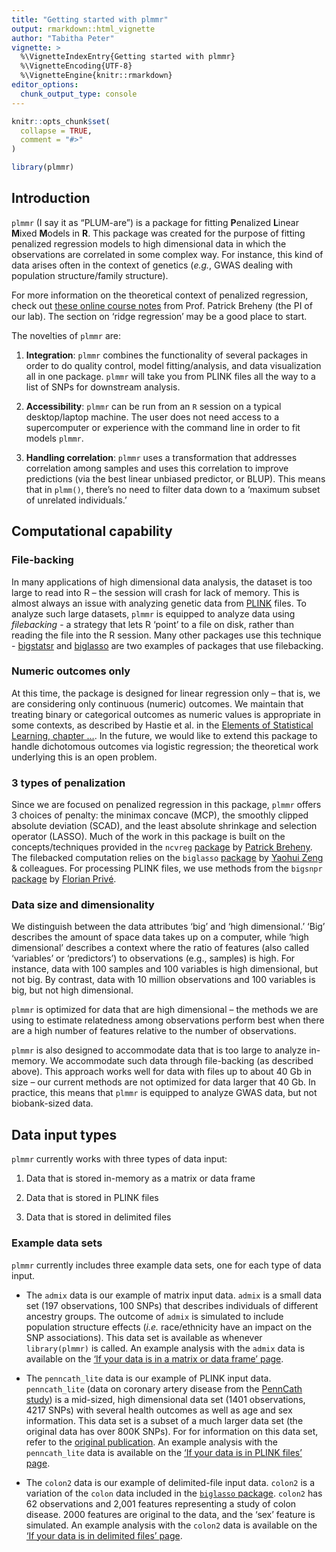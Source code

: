 ```yaml
---
title: "Getting started with plmmr"
output: rmarkdown::html_vignette
author: "Tabitha Peter"
vignette: >
  %\VignetteIndexEntry{Getting started with plmmr}
  %\VignetteEncoding{UTF-8}
  %\VignetteEngine{knitr::rmarkdown}
editor_options: 
  chunk_output_type: console
---
```


```r
knitr::opts_chunk$set(
  collapse = TRUE,
  comment = "#>"
)
```

```r
library(plmmr)
```

## Introduction 

`plmmr` (I say it as "PLUM-are") is a package for fitting **P**enalized **L**inear **M**ixed **M**odels in **R**. This package was created for the purpose of fitting penalized regression models to high dimensional data in which the observations are correlated in some complex way. For instance, this kind of data arises often in the context of genetics (*e.g.*, GWAS dealing with population structure/family structure). 

For more information on the theoretical context of penalized regression, check out [these online course notes](https://myweb.uiowa.edu/pbreheny/7240/s23/notes.html) from Prof. Patrick Breheny (the PI of our lab). The section on 'ridge regression' may be a good place to start.

The novelties of `plmmr` are:

(1) **Integration**: `plmmr` combines the functionality of several packages in order to do quality control, model fitting/analysis, and data visualization all in one package. `plmmr` will take you from PLINK files all the way to a list of SNPs for downstream analysis.

(2) **Accessibility**: `plmmr` can be run from an `R` session on a typical desktop/laptop machine. The user does not need access to a supercomputer or experience with the command line in order to fit models `plmmr`. 

(3) **Handling correlation**: `plmmr` uses a transformation that addresses correlation among samples and uses this correlation to improve predictions (via the best linear unbiased predictor, or BLUP). This means that in `plmm()`, there's no need to filter data down to a 'maximum subset of unrelated individuals.'

## Computational capability

### File-backing
In many applications of high dimensional data analysis, the dataset is too large to read into R -- the session will crash for lack of memory. This is almost always an issue with analyzing genetic data from [PLINK](https://www.cog-genomics.org/plink/) files. To analyze such large datasets, `plmmr` is equipped to analyze data using *filebacking* - a strategy that lets R 'point' to a file on disk, rather than reading the file into the R session. Many other packages use this technique - [bigstatsr](https://privefl.github.io/bigstatsr/) and [biglasso](https://github.com/pbreheny/biglasso) are two examples of packages that use filebacking. 

### Numeric outcomes only
At this time, the package is designed for linear regression only -- that is, we are considering only continuous (numeric) outcomes. We maintain that treating binary or categorical outcomes as numeric values is appropriate in some contexts, as described by Hastie et al. in the [Elements of Statistical Learning, chapter ...](). In the future, we would like to extend this package to handle dichotomous outcomes via logistic regression; the theoretical work underlying this is an open problem. 

### 3 types of penalization 
Since we are focused on penalized regression in this package, `plmmr` offers 3 choices of penalty: the minimax concave (MCP), the smoothly clipped absolute deviation (SCAD), and the least absolute shrinkage and selection operator (LASSO). Much of the work in this package is built on the concepts/techniques provided in the `ncvreg` [package](https://github.com/pbreheny/ncvreg) by [Patrick Breheny](https://myweb.uiowa.edu/pbreheny/). The filebacked computation relies on the `biglasso` [package](https://github.com/pbreheny/biglasso) by [Yaohui Zeng](https://scholar.google.com/citations?user=jpEmf04AAAAJ&hl=en) & colleagues. For processing PLINK files, we use methods from the `bigsnpr` [package](https://privefl.github.io/bigsnpr/) by [Florian Privé](https://privefl.github.io/).

### Data size and dimensionality 

We distinguish between the data attributes 'big' and 'high dimensional.' 'Big' describes the amount of space data takes up on a computer, while 'high dimensional' describes a context where the ratio of features (also called 'variables' or 'predictors') to observations (e.g., samples) is high. For instance, data with 100 samples and 100 variables is high dimensional, but not big. By contrast, data with 10 million observations and 100 variables is big, but not high dimensional.

`plmmr` is optimized for data that are high dimensional -- the methods we are using to estimate relatedness among observations perform best when there are a high number of features relative to the number of observations. 

`plmmr` is also designed to accommodate data that is too large to analyze in-memory. We accommodate such data through file-backing (as described above). This approach works well for data with files up to about 40 Gb in size -- our current methods are not optimized for data larger that 40 Gb. In practice, this means that `plmmr` is equipped to analyze GWAS data, but not biobank-sized data.

## Data input types 

`plmmr` currently works with three types of data input: 

  1. Data that is stored in-memory as a matrix or data frame
  
  2. Data that is stored in PLINK files 
  
  3. Data that is stored in delimited files 

### Example data sets 
`plmmr` currently includes three example data sets, one for each type of data input. 

  * The `admix` data is our example of matrix input data. `admix` is a small data set (197 observations, 100 SNPs) that describes individuals of different ancestry groups. The outcome of `admix` is simulated to include population structure effects (*i.e.* race/ethnicity have an impact on the SNP associations). This data set is available as whenever `library(plmmr)` is called. An example analysis with the `admix` data is available on the ['If your data is in a matrix or data frame' page](articles/matrix_data.html).
  
  * The `penncath_lite` data is our example of PLINK input data. `penncath_lite` (data on coronary artery disease from the [PennCath study](https://pubmed.ncbi.nlm.nih.gov/21239051/)) is a mid-sized, high dimensional data set (1401 observations, 4217 SNPs) with several health outcomes as well as age and sex information. This data set is a subset of a much larger data set (the original data has over 800K SNPs). For for information on this data set, refer to the [original publication](https://pubmed.ncbi.nlm.nih.gov/21239051/). An example analysis with the `penncath_lite` data is available on the ['If your data is in PLINK files' page](articles/plink_data.html).
  
  * The `colon2` data is our example of delimited-file input data. `colon2` is a variation of the `colon` data included in the [`biglasso` package](LINK). `colon2` has 62 observations and 2,001 features representing a study of colon disease. 2000 features are original to the data, and the 'sex' feature is simulated. An example analysis with the `colon2` data is available on the ['If your data is in delimited files' page](articles/filebacking.html).
  


